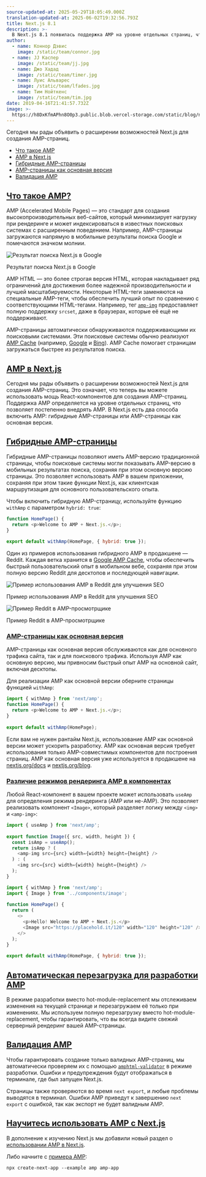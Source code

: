```yaml
---
source-updated-at: 2025-05-29T18:05:49.000Z
translation-updated-at: 2025-06-02T19:32:56.793Z
title: Next.js 8.1
description: >-
  В Next.js 8.1 появилась поддержка AMP на уровне отдельных страниц, что позволяет постепенно внедрять AMP.
author:
  - name: Коннор Дэвис
    image: /static/team/connor.jpg
  - name: JJ Каспер
    image: /static/team/jj.jpg
  - name: Джо Хадад
    image: /static/team/timer.jpg
  - name: Луис Альварес
    image: /static/team/lfades.jpg
  - name: Тим Нойткенс
    image: /static/team/tim.jpg
date: 2019-04-16T21:41:57.732Z
image: >-
  https://h8DxKfmAPhn8O0p3.public.blob.vercel-storage.com/static/blog/next-8-1/twitter-card.png
---
```


Сегодня мы рады объявить о расширении возможностей Next.js для создания AMP-страниц.

*   [Что такое AMP](#что-такое-amp)
*   [AMP в Next.js](#amp-в-nextjs)
*   [Гибридные AMP-страницы](#гибридные-amp-страницы)
*   [AMP-страницы как основная версия](#amp-страницы-как-основная-версия)
*   [Валидация AMP](#валидация-amp)

[Что такое AMP?](#что-такое-amp)
----------------------------

AMP (Accelerated Mobile Pages) — это стандарт для создания высокопроизводительных веб-сайтов, который минимизирует нагрузку при рендеринге и может индексироваться в известных поисковых системах с расширенным поведением. Например, AMP-страницы загружаются напрямую в мобильные результаты поиска Google и помечаются значком молнии.

![Результат поиска Next.js в Google](https://h8DxKfmAPhn8O0p3.public.blob.vercel-storage.com/static/blog/next-8-1/next-amp-result.png)

Результат поиска Next.js в Google

AMP HTML — это более строгая версия HTML, которая накладывает ряд ограничений для достижения более надежной производительности и лучшей масштабируемости. Некоторые HTML-теги заменяются на специальные AMP-теги, чтобы обеспечить лучший опыт по сравнению с соответствующими HTML-тегами. Например, тег [`amp-img`](https://amp.dev/documentation/components/amp-img) предоставляет полную поддержку `srcset`, даже в браузерах, которые её ещё не поддерживают.

AMP-страницы автоматически обнаруживаются поддерживающими их поисковыми системами. Эти поисковые системы обычно реализуют [AMP Cache](https://amp.dev/documentation/guides-and-tutorials/learn/amp-caches-and-cors/how_amp_pages_are_cached) (например, [Google](https://developers.google.com/amp/cache/) и [Bing](https://www.bing.com/webmaster/help/bing-amp-cache-bc1c884c)). AMP Cache помогает страницам загружаться быстрее из результатов поиска.

[AMP в Next.js](#amp-в-nextjs)
--------------------------------

Сегодня мы рады объявить о расширении возможностей Next.js для создания AMP-страниц. Это означает, что теперь вы можете использовать мощь React-компонентов для создания AMP-страниц. Поддержка AMP определяется на уровне отдельных страниц, что позволяет постепенно внедрять AMP. В Next.js есть два способа включить AMP: гибридные AMP-страницы или AMP-страницы как основная версия.

[Гибридные AMP-страницы](#гибридные-amp-страницы)
-------------------------------------

Гибридные AMP-страницы позволяют иметь AMP-версию традиционной страницы, чтобы поисковые системы могли показывать AMP-версию в мобильных результатах поиска, сохраняя при этом основную версию страницы. Это позволяет использовать AMP в вашем приложении, сохраняя при этом такие функции Next.js, как клиентская маршрутизация для основного пользовательского опыта.

Чтобы включить гибридную AMP-страницу, используйте функцию `withAmp` с параметром `hybrid: true`:

```js filename="pages/index.js"
function HomePage() {
  return <p>Welcome to AMP + Next.js.</p>;
}
 
export default withAmp(HomePage, { hybrid: true });
```

Один из примеров использования гибридного AMP в продакшене — Reddit. Каждая ветка хранится в [Google AMP Cache](https://developers.google.com/amp/cache/), чтобы обеспечить быстрый пользовательский опыт в мобильном вебе, сохраняя при этом полную версию Reddit для десктопов и последующей навигации.

![Пример использования AMP в Reddit для улучшения SEO](https://h8DxKfmAPhn8O0p3.public.blob.vercel-storage.com/static/blog/next-8-1/reddit-amp-results.png)

Пример использования AMP в Reddit для улучшения SEO

![Пример Reddit в AMP-просмотрщике](https://h8DxKfmAPhn8O0p3.public.blob.vercel-storage.com/static/blog/next-8-1/amp-viewer.png)

Пример Reddit в AMP-просмотрщике

### [AMP-страницы как основная версия](#amp-страницы-как-основная-версия)

AMP-страницы как основная версия обслуживаются как для основного трафика сайта, так и для поискового трафика. Используя AMP как основную версию, мы привносим быстрый опыт AMP на основной сайт, включая десктопы.

Для реализации AMP как основной версии оберните страницы функцией `withAmp`:

```js filename="pages/index.js"
import { withAmp } from 'next/amp';
function HomePage() {
  return <p>Welcome to AMP + Next.js.</p>;
}
 
export default withAmp(HomePage);
```

Если вам не нужен рантайм Next.js, использование AMP как основной версии может ускорить разработку. AMP как основная версия требует использования только AMP-совместимых компонентов для построения страниц. AMP как основная версия уже используется в продакшене на [nextjs.org/docs](http://nextjs.org/docs) и [nextjs.org/blog](http://nextjs.org/blog).

### [Различие режимов рендеринга AMP в компонентах](#различие-режимов-рендеринга-amp-в-компонентах)

Любой React-компонент в вашем проекте может использовать `useAmp` для определения режима рендеринга (AMP или не-AMP). Это позволяет реализовать компонент `<Image>`, который разделяет логику между `<img>` и `<amp-img>`:

```js filename="components/image.js"
import { useAmp } from 'next/amp';
 
export function Image({ src, width, height }) {
  const isAmp = useAmp();
  return isAmp ? (
    <amp-img src={src} width={width} height={height} />
  ) : (
    <img src={src} width={width} height={height} />
  );
}
```

```js filename="pages/index.js"
import { withAmp } from 'next/amp';
import { Image } from '../components/image';
 
function HomePage() {
  return (
    <>
      <p>Hello! Welcome to AMP + Next.js.</p>
      <Image src="https://placehold.it/120" width="120" height="120" />
    </>
  );
}
 
export default withAmp(HomePage, { hybrid: true });
```

[Автоматическая перезагрузка для разработки AMP](#автоматическая-перезагрузка-для-разработки-amp)
-----------------------------------------------------------------------------------

В режиме разработки вместо hot-module-replacement мы отслеживаем изменения на текущей странице и перезагружаем её только при изменениях. Мы используем полную перезагрузку вместо hot-module-replacement, чтобы гарантировать, что вы всегда видите свежий серверный рендеринг вашей AMP-страницы.

[Валидация AMP](#валидация-amp)
---------------------------------

Чтобы гарантировать создание только валидных AMP-страниц, мы автоматически проверяем их с помощью [`amphtml-validator`](https://www.npmjs.com/package/amphtml-validator) в режиме разработки. Ошибки и предупреждения будут отображаться в терминале, где был запущен Next.js.

Страницы также проверяются во время `next export`, и любые проблемы выводятся в терминал. Ошибки AMP приведут к завершению `next export` с ошибкой, так как экспорт не будет валидным AMP.

[Научитесь использовать AMP с Next.js](#научитесь-использовать-amp-с-nextjs)
--------------------------------------------------------------

В дополнение к изучению Next.js мы добавили новый раздел о [использовании AMP в Next.js](/learn/excel/amp).

Либо начните с [примера AMP](https://github.com/vercel/next.js/tree/canary/examples/amp):

```
npx create-next-app --example amp amp-app
```